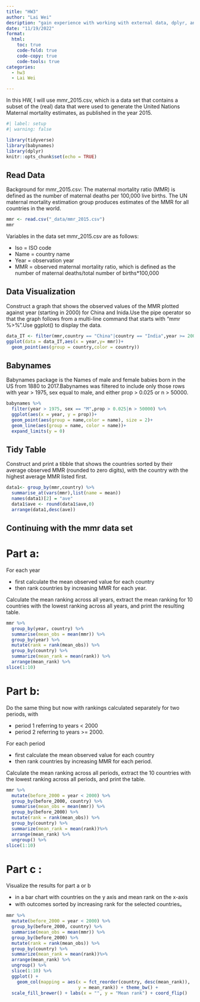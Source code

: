 ```yaml
---
title: "HW3"
author: "Lai Wei"
desription: "gain experience with working with external data, dplyr, and the pipe operator."
date: "11/19/2022"
format:
  html:
    toc: true
    code-fold: true
    code-copy: true
    code-tools: true
categories:
  - hw3
  - Lai Wei

---
```


In this HW, I will use mmr_2015.csv, which is a data set that contains a subset of the (real) data that were used to generate the United Nations Maternal mortality estimates, as published in the year 2015. 

```r
#| label: setup
#| warning: false

library(tidyverse)
library(babynames)
library(dplyr)
knitr::opts_chunk$set(echo = TRUE)
```

## Read Data

Background for  mmr_2015.csv: 
The maternal mortality ratio (MMR) is defined as the number of maternal deaths per 100,000 live births. The UN maternal mortality estimation group produces estimates of the MMR for all countries in the world.

```r
mmr <- read.csv("_data/mmr_2015.csv")
mmr
```
Variables in the data set mmr_2015.csv are as follows:

-	Iso = ISO code
-	Name = country name
-	Year = observation year
-	MMR = observed maternal mortality ratio, which is defined as the number of maternal deaths/total number of births*100,000

## Data Visualization

Construct a graph that shows the observed values of the MMR plotted against year (starting in 2000) for China and Inida.Use the pipe operator so that the graph follows from a multi-line command that starts with “mmr %>%”.Use ggplot() to display the data.
```r
data_IT <- filter(mmr,country == "China"|country == "India",year >= 2000)
ggplot(data = data_IT,aes(x = year,y= mmr))+
  geom_point(aes(group = country,color = country))
```


## Babynames

Babynames package is the Names of male and female babies born in the US from 1880 to 2017.Babynames was filtered to include only those rows with year > 1975, sex equal to male, and either prop > 0.025 or n > 50000.

```r
babynames %>% 
  filter(year > 1975, sex == "M",prop > 0.025|n > 50000) %>% 
  ggplot(aes(x = year, y = prop))+
  geom_point(aes(group = name,color = name), size = 2)+
  geom_line(aes(group = name, color = name))+
  expand_limits(y = 0)
```

## Tidy Table

Construct and print a tibble that shows the countries sorted by their average observed MMR (rounded to zero digits), with the country with the highest average MMR listed first.

```r
data1<- group_by(mmr,country) %>% 
  summarise_at(vars(mmr),list(name = mean))
  names(data1)[2] = "ave" 
  data1$ave <- round(data1$ave,0)
  arrange(data1,desc(ave))
```

## Continuing with the mmr data set

# Part a: 
For each year

- first calculate the mean observed value for each country
- then rank countries by increasing MMR for each year. 

Calculate the mean ranking across all years, extract the mean ranking for 10 countries with the lowest ranking across all years, and print the resulting table. 

```r
mmr %>%
  group_by(year, country) %>%
  summarise(mean_obs = mean(mmr)) %>%
  group_by(year) %>%
  mutate(rank = rank(mean_obs)) %>%
  group_by(country) %>%
  summarize(mean_rank = mean(rank)) %>%
  arrange(mean_rank) %>%
slice(1:10)
```

# Part b: 
Do the same thing but now with rankings calculated separately for two periods, with 

- period 1 referring to years < 2000 
- period 2 referring to years >= 2000. 

For each period

- first calculate the mean observed value for each country 
- then rank countries by increasing MMR for each period. 

Calculate the mean ranking across all periods, extract the 10 countries with the lowest ranking across all periods, and print the table.

```r
mmr %>%
  mutate(before_2000 = year < 2000) %>%
  group_by(before_2000, country) %>%
  summarise(mean_obs = mean(mmr)) %>%
  group_by(before_2000) %>%
  mutate(rank = rank(mean_obs)) %>%
  group_by(country) %>%
  summarize(mean_rank = mean(rank))%>%
  arrange(mean_rank) %>%
  ungroup() %>%
slice(1:10)
```

# Part c : 
Visualize the results for part a or b

- in a bar chart with countries on the y axis and mean rank on the x-axis
- with outcomes sorted by increasing rank for the selected countries。
```r
mmr %>%
  mutate(before_2000 = year < 2000) %>%
  group_by(before_2000, country) %>%
  summarise(mean_obs = mean(mmr)) %>%
  group_by(before_2000) %>%
  mutate(rank = rank(mean_obs)) %>%
  group_by(country) %>%
  summarize(mean_rank = mean(rank))%>%
  arrange(mean_rank) %>%
  ungroup() %>%
  slice(1:10) %>%
  ggplot() +
    geom_col(mapping = aes(x = fct_reorder(country, desc(mean_rank)), 
                           y = mean_rank)) + theme_bw() +
  scale_fill_brewer() + labs(x = "", y = "Mean rank") + coord_flip()
```